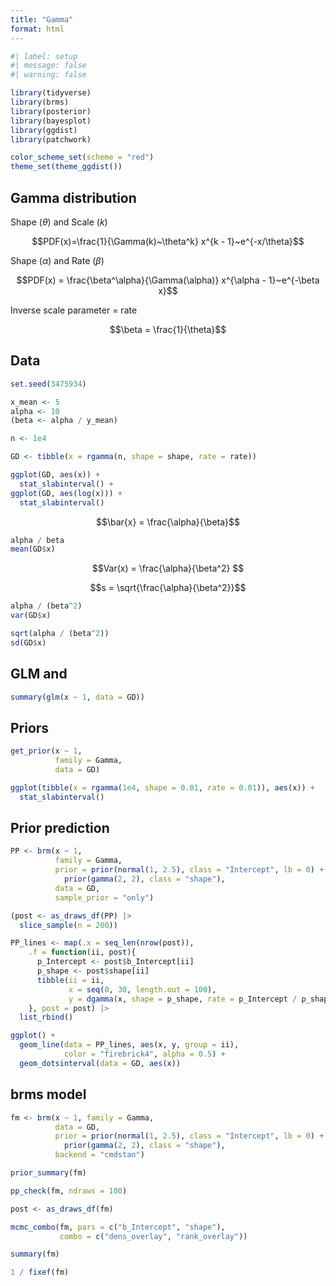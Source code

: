 ```yaml
---
title: "Gamma"
format: html
---
```


```r
#| label: setup
#| message: false
#| warning: false

library(tidyverse)
library(brms)
library(posterior)
library(bayesplot)
library(ggdist)
library(patchwork)

color_scheme_set(scheme = "red")
theme_set(theme_ggdist())
```

## Gamma distribution

Shape ($\theta$) and Scale ($k$)

$$PDF(x)=\frac{1}{\Gamma(k)~\theta^k} x^{k - 1}~e^{-x/\theta}$$



Shape ($\alpha$) and Rate ($\beta$)

$$PDF(x) = \frac{\beta^\alpha}{\Gamma(\alpha)} x^{\alpha - 1}~e^{-\beta x}$$

Inverse scale parameter = rate

$$\beta = \frac{1}{\theta}$$


## Data

```r
set.seed(3475934)

x_mean <- 5
alpha <- 10
(beta <- alpha / y_mean)

n <- 1e4

GD <- tibble(x = rgamma(n, shape = shape, rate = rate))

ggplot(GD, aes(x)) +
  stat_slabinterval() +
ggplot(GD, aes(log(x))) +
  stat_slabinterval()
```


$$\bar{x} = \frac{\alpha}{\beta}$$

```r
alpha / beta
mean(GD$x)
```

$$Var(x) = \frac{\alpha}{\beta^2} $$

$$s = \sqrt{\frac{\alpha}{\beta^2}}$$

```r
alpha / (beta^2)
var(GD$x)

sqrt(alpha / (beta^2))
sd(GD$x)
```

## GLM and 

```r
summary(glm(x ~ 1, data = GD))
```


## Priors

```r
get_prior(x ~ 1,
          family = Gamma,
          data = GD)
```

```r
ggplot(tibble(x = rgamma(1e4, shape = 0.01, rate = 0.01)), aes(x)) +
  stat_slabinterval()
```


## Prior prediction

```r
PP <- brm(x ~ 1,
          family = Gamma,
          prior = prior(normal(1, 2.5), class = "Intercept", lb = 0) +
            prior(gamma(2, 2), class = "shape"),
          data = GD,
          sample_prior = "only")

(post <- as_draws_df(PP) |> 
  slice_sample(n = 200))

PP_lines <- map(.x = seq_len(nrow(post)),
    .f = function(ii, post){
      p_Intercept <- post$b_Intercept[ii]
      p_shape <- post$shape[ii]
      tibble(ii = ii,
             x = seq(0, 30, length.out = 100),
             y = dgamma(x, shape = p_shape, rate = p_Intercept / p_shape))
    }, post = post) |> 
  list_rbind()

ggplot() +
  geom_line(data = PP_lines, aes(x, y, group = ii),
            color = "firebrick4", alpha = 0.5) +
  geom_dotsinterval(data = GD, aes(x))
```


## brms model

```r
fm <- brm(x ~ 1, family = Gamma,
          data = GD,
          prior = prior(normal(1, 2.5), class = "Intercept", lb = 0) +
            prior(gamma(2, 2), class = "shape"),
          backend = "cmdstan")
```

```r
prior_summary(fm)
```

```r
pp_check(fm, ndraws = 100)
```


```r
post <- as_draws_df(fm)

mcmc_combo(fm, pars = c("b_Intercept", "shape"),
           combo = c("dens_overlay", "rank_overlay"))
```


```r
summary(fm)

1 / fixef(fm)
```

